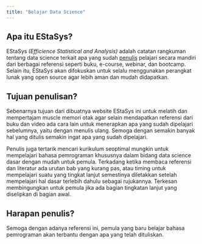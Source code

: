 ```yaml
---
title: "Belajar Data Science"
---
```


## Apa itu EStaSys?

EStaSys *(Efficience Statistical and Analysis)* adalah catatan rangkuman tentang data science terkait apa yang sudah [penulis] pelajari secara mandiri dari berbagai referensi seperti buku, e-course, webinar, dan bootcamp. Selain itu, EStaSys akan difokuskan untuk selalu menggunakan perangkat lunak yang open source agar lebih aman dan mudah didapatkan.

## Tujuan penulisan?

Sebenarnya tujuan dari dibuatnya website EStaSys ini untuk melatih dan mempertajam muscle memori otak agar selain mendapatkan referensi dari buku dan video ada cara lain untuk menerapkan apa yang sudah dipelajari sebelumnya, yaitu dengan menulis ulang.
Semoga dengan semakin banyak hal yang ditulis semakin ingat apa yang sudah dipelajari.

Penulis juga tertarik mencari kurikulum seoptimal mungkin untuk mempelajari bahasa pemrograman khususnya dalam bidang data science dasar dengan mudah untuk pemula.
Terkadang ketika membaca referensi dan literatur ada urutan bab yang kurang pas, atau timing untuk mempelajari suatu yang tingkat lanjut semestinya diletakkan setelah mempelajari hal dasar terlebih dahulu sebagai rujukannya.
Terkesan membingungkan untuk pemula jika ada bagian tingkatan lanjut yang diselipkan di bagian awal.

## Harapan penulis?

Semoga dengan adanya referensi ini, pemula yang baru belajar bahasa pemrograman akan terbantu dengan apa yang telah dituliskan.

[penulis]: https://hervyqa.id
